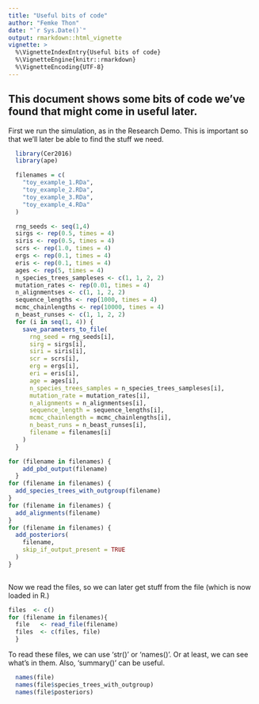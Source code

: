 ```yaml
---
title: "Useful bits of code"
author: "Femke Thon"
date: "`r Sys.Date()`"
output: rmarkdown::html_vignette
vignette: >
  %\VignetteIndexEntry{Useful bits of code}
  %\VignetteEngine{knitr::rmarkdown}
  %\VignetteEncoding{UTF-8}
---
```


## This document shows some bits of code we've found that might come in useful later.

  First we run the simulation, as in the Research Demo. This is important so that
we'll later be able to find the stuff we need.

```r
  library(Cer2016)
  library(ape)

  filenames = c(
    "toy_example_1.RDa",
    "toy_example_2.RDa",
    "toy_example_3.RDa",
    "toy_example_4.RDa"
  )

  rng_seeds <- seq(1,4)
  sirgs <- rep(0.5, times = 4)
  siris <- rep(0.5, times = 4)
  scrs <- rep(1.0, times = 4)
  ergs <- rep(0.1, times = 4)
  eris <- rep(0.1, times = 4)
  ages <- rep(5, times = 4)
  n_species_trees_sampleses <- c(1, 1, 2, 2)
  mutation_rates <- rep(0.01, times = 4)
  n_alignmentses <- c(1, 1, 2, 2)
  sequence_lengths <- rep(1000, times = 4)
  mcmc_chainlengths <- rep(10000, times = 4)
  n_beast_runses <- c(1, 1, 2, 2)
  for (i in seq(1, 4)) {
    save_parameters_to_file(
      rng_seed = rng_seeds[i],
      sirg = sirgs[i],
      siri = siris[i],
      scr = scrs[i],
      erg = ergs[i],
      eri = eris[i],
      age = ages[i],
      n_species_trees_samples = n_species_trees_sampleses[i],
      mutation_rate = mutation_rates[i],
      n_alignments = n_alignmentses[i],
      sequence_length = sequence_lengths[i],
      mcmc_chainlength = mcmc_chainlengths[i],
      n_beast_runs = n_beast_runses[i],
      filename = filenames[i]
    )
  }

for (filename in filenames) {
    add_pbd_output(filename)
  }
for (filename in filenames) {
  add_species_trees_with_outgroup(filename)  
}
for (filename in filenames) {
  add_alignments(filename)  
}
for (filename in filenames) {
  add_posteriors(
    filename, 
    skip_if_output_present = TRUE
  )
}
  
```

Now we read the files, so we can later get stuff from the file (which is now loaded in R.)

```r
files  <- c()
for (filename in filenames){
  file   <- read_file(filename)
  files  <- c(files, file)
  }
```

To read these files, we can use 'str()' or 'names()'. Or at least, we can see what's in them. Also, 'summary()' can be useful.

```r
  names(file)
  names(file$species_trees_with_outgroup)
  names(file$posteriors)
```
